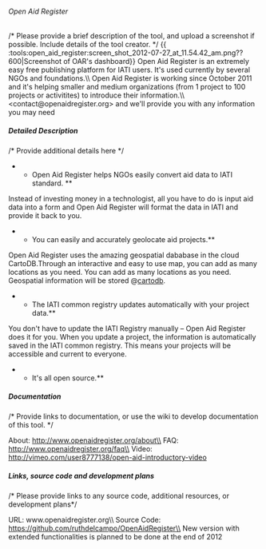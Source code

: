 ====== Open Aid Register ======
/* Please provide a brief description of the tool, and upload a screenshot if possible. Include details of the tool creator. */
{{ :tools:open_aid_register:screen_shot_2012-07-27_at_11.54.42_am.png??600|Screenshot of OAR's dashboard}}
Open Aid Register is an extremely easy free publishing platform for IATI users. It's used currently by several NGOs and foundations.\\ 
Open Aid Register is working since October 2011 and it's helping smaller and medium organizations (from 1 project to 100 projects or activitites) to introduce their information.\\ 
<contact@openaidregister.org> and we'll provide you with any information you may need
===== Detailed Description =====
/* Provide additional details here */

**Open Aid Register helps NGOs easily convert aid data to IATI standard. **
Instead of investing money in a technologist, all you have to do is input aid data into a form and Open Aid Register will format the data in IATI and provide it back to you.

**You can easily and accurately geolocate aid projects.** 
Open Aid Register uses the amazing geospatial dababase in the cloud CartoDB.Through an interactive and easy to use map, you can add as many locations as you need. You can add as many locations as you need. Geospatial information will be stored @[[http://cartodb.com|cartodb]]. 

**The IATI common registry updates automatically with your project data.**
You don't have to update the IATI Registry manually – Open Aid Register does it for you. When you update a project, the information is automatically saved in the IATI common registry. This means your projects will be accessible and current to everyone. 

**It's all open source.** 

===== Documentation =====
/* Provide links to documentation, or use the wiki to develop documentation of this tool. */

About: http://www.openaidregister.org/about\\ FAQ: http://www.openaidregister.org/faq\\ Video: http://vimeo.com/user8777138/open-aid-introductory-video



===== Links, source code and development plans =====
/* Please provide links to any source code, additional resources, or development plans*/

URL: www.openaidregister.org\\ 
Source Code: https://github.com/ruthdelcampo/OpenAidRegister\\ 
New version with extended functionalities is planned to be done at the end of 2012
